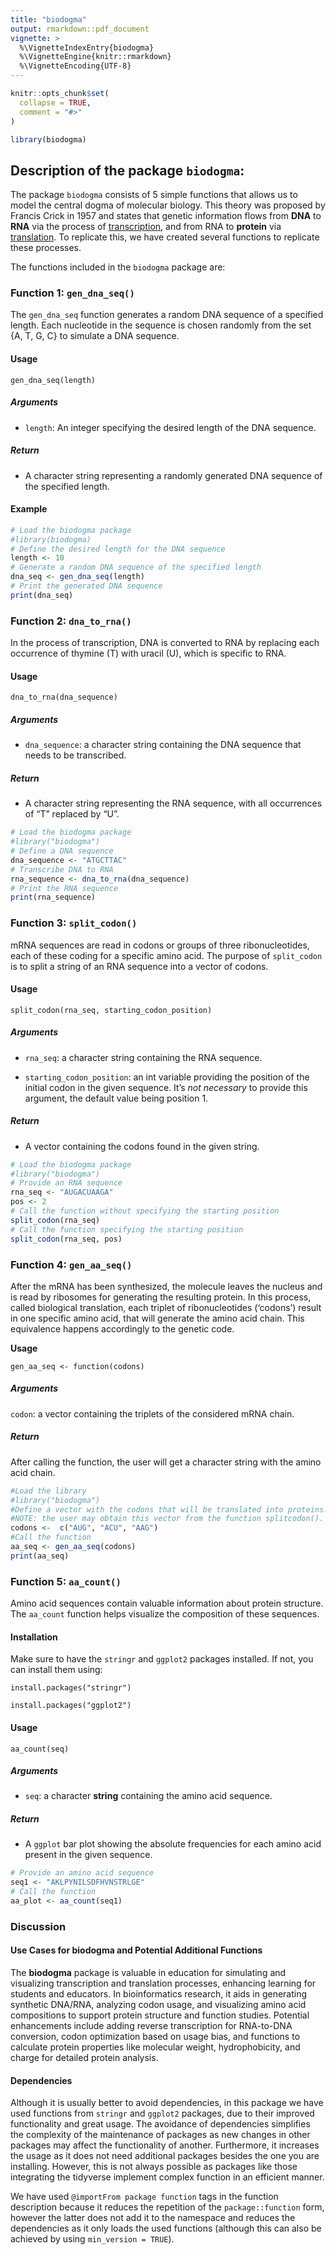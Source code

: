 ```yaml
---
title: "biodogma"
output: rmarkdown::pdf_document
vignette: >
  %\VignetteIndexEntry{biodogma}
  %\VignetteEngine{knitr::rmarkdown}
  %\VignetteEncoding{UTF-8}
---
```


```r
knitr::opts_chunk$set(
  collapse = TRUE,
  comment = "#>"
)
```

```r
library(biodogma)
```

## Description of the package `biodogma`:

The package `biodogma` consists of 5 simple functions that allows us to model the central dogma of molecular biology. This theory was proposed by Francis Crick in 1957 and states that genetic information flows from **DNA** to **RNA** via the process of [transcription]{.underline}, and from RNA to **protein** via [translation]{.underline}. To replicate this, we have created several functions to replicate these processes.

The functions included in the `biodogma` package are:

### **Function 1:** `gen_dna_seq()`

The `gen_dna_seq` function generates a random DNA sequence of a specified length. Each nucleotide in the sequence is chosen randomly from the set {A, T, G, C} to simulate a DNA sequence.

#### **Usage**

`gen_dna_seq(length)`

##### **Arguments**

-   `length`: An integer specifying the desired length of the DNA sequence.

##### Return

-   A character string representing a randomly generated DNA sequence of the specified length.

#### Example

```r
# Load the biodogma package
#library(biodogma)
# Define the desired length for the DNA sequence
length <- 10
# Generate a random DNA sequence of the specified length
dna_seq <- gen_dna_seq(length)
# Print the generated DNA sequence
print(dna_seq)
```

### **Function 2:** `dna_to_rna()`

In the process of transcription, DNA is converted to RNA by replacing each occurrence of thymine (T) with uracil (U), which is specific to RNA.

#### Usage

`dna_to_rna(dna_sequence)`

##### Arguments

-   `dna_sequence`: a character string containing the DNA sequence that needs to be transcribed.

##### Return

-   A character string representing the RNA sequence, with all occurrences of "T" replaced by "U".

```r
# Load the biodogma package
#library("biodogma")  
# Define a DNA sequence
dna_sequence <- "ATGCTTAC"
# Transcribe DNA to RNA
rna_sequence <- dna_to_rna(dna_sequence)
# Print the RNA sequence
print(rna_sequence)
```

### **Function 3:** `split_codon()`

mRNA sequences are read in codons or groups of three ribonucleotides, each of these coding for a specific amino acid. The purpose of `split_codon` is to split a string of an RNA sequence into a vector of codons.

#### Usage

`split_codon(rna_seq, starting_codon_position)`

##### Arguments

-   `rna_seq`: a character string containing the RNA sequence.

-   `starting_codon_position`: an int variable providing the position of the initial codon in the given sequence. It's *not necessary* to provide this argument, the default value being position 1.

##### Return

-   A vector containing the codons found in the given string.

```r
# Load the biodogma package
#library("biodogma")
# Provide an RNA sequence
rna_seq <- "AUGACUAAGA"
pos <- 2
# Call the function without specifying the starting position
split_codon(rna_seq)
# Call the function specifying the starting position
split_codon(rna_seq, pos)
```

### Function 4: `gen_aa_seq()`

After the mRNA has been synthesized, the molecule leaves the nucleus and is read by ribosomes for generating the resulting protein. In this process, called biological translation, each triplet of ribonucleotides ('codons') result in one specific amino acid, that will generate the amino acid chain. This equivalence happens accordingly to the genetic code.

**Usage**

`gen_aa_seq <- function(codons)`

##### **Arguments**

`codon`: a vector containing the triplets of the considered mRNA chain.

##### **Return**

After calling the function, the user will get a character string with the amino acid chain.

```r
#Load the library
#library("biodogma")
#Define a vector with the codons that will be translated into proteins. 
#NOTE: the user may obtain this vector from the function splitcodon(). 
codons <-  c("AUG", "ACU", "AAG") 
#Call the function 
aa_seq <- gen_aa_seq(codons)
print(aa_seq)
```

### **Function 5:** `aa_count()`

Amino acid sequences contain valuable information about protein structure. The `aa_count` function helps visualize the composition of these sequences.

#### Installation

Make sure to have the `stringr` and `ggplot2` packages installed. If not, you can install them using:

`install.packages("stringr")`

`install.packages("ggplot2")`

#### Usage

`aa_count(seq)`

##### Arguments

-   `seq`: a character **string** containing the amino acid sequence.

##### Return

-   A `ggplot` bar plot showing the absolute frequencies for each amino acid present in the given sequence.

```r
# Provide an amino acid sequence
seq1 <- "AKLPYNILSDFHVNSTRLGE"
# Call the function 
aa_plot <- aa_count(seq1)
```

### Discussion

#### **Use Cases for biodogma and Potential Additional Functions**

The **biodogma** package is valuable in education for simulating and visualizing transcription and translation processes, enhancing learning for students and educators. In bioinformatics research, it aids in generating synthetic DNA/RNA, analyzing codon usage, and visualizing amino acid compositions to support protein structure and function studies. Potential enhancements include adding reverse transcription for RNA-to-DNA conversion, codon optimization based on usage bias, and functions to calculate protein properties like molecular weight, hydrophobicity, and charge for detailed protein analysis.

#### Dependencies

Although it is usually better to avoid dependencies, in this package we have used functions from `stringr` and `ggplot2` packages, due to their improved functionality and great usage. The avoidance of dependencies simplifies the complexity of the maintenance of packages as new changes in other packages may affect the functionality of another. Furthermore, it increases the usage as it does not need additional packages besides the one you are installing. However, this is not always possible as packages like those integrating the tidyverse implement complex function in an efficient manner.

We have used `@importFrom package function` tags in the function description because it reduces the repetition of the `package::function` form, however the latter does not add it to the namespace and reduces the dependencies as it only loads the used functions (although this can also be achieved by using `min_version = TRUE`).
